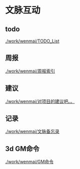 = 文脉互动 =

== todo ==
[[./work/wenmai/TODO_List]]

== 周报 ==
[[./work/wenmai/周报索引]]

== 建议 ==
[[./work/wenmai/对项目的建议吧。。]]

== 记录 ==
[[./work/wenmai/文脉备忘录]]

== 3d GM命令 ==
[[./work/wenmai/GM命令]]
